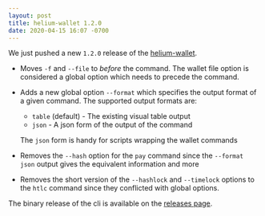 ```yaml
---
layout: post
title: helium-wallet 1.2.0
date: 2020-04-15 16:07 -0700
---
```


We just pushed a new `1.2.0` release of the
[helium-wallet](https://github.com/helium/helium-wallet-rs).

<!--truncate-->

- Moves `-f` and `--file` to _before_ the command. The wallet file option is considered a global
  option which needs to precede the command.

- Adds a new global option `--format` which specifies the output format of a given command. The
  supported output formats are:

  - `table` (default) - The existing visual table output
  - `json` - A json form of the output of the command

  The `json` form is handy for scripts wrapping the wallet commands

- Removes the `--hash` option for the `pay` command since the `--format json` output gives the
  equivalent information and more

- Removes the short version of the `--hashlock` and `--timelock` options to the `htlc` command since
  they conflicted with global options.

The binary release of the cli is available on the
[releases page](https://github.com/helium/helium-wallet-rs/releases/tag/v1.2.0).
